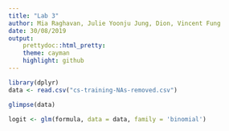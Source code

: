 ```yaml
---
title: "Lab 3"
author: Mia Raghavan, Julie Yoonju Jung, Dion, Vincent Fung 
date: 30/08/2019
output: 
    prettydoc::html_pretty:
    theme: cayman
    highlight: github
---
```

```r
library(dplyr)
data <- read.csv("cs-training-NAs-removed.csv")

glimpse(data)

logit <- glm(formula, data = data, family = 'binomial')
```

